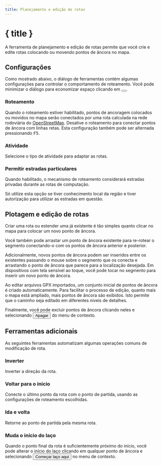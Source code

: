 ```yaml
---
title: Planejamento e edição de rotas
---
```


<script>
</script>

# <Pencil size="24" class="inline-block" style="margin-bottom: 5px" /> { title }

A ferramenta de planejamento e edição de rotas permite que você crie e edite rotas colocando ou movendo pontos de âncora no mapa.

## Configurações

Como mostrado abaixo, o diálogo de ferramentas contém algumas configurações para controlar o comportamento de roteamento.
Você pode minimizar o diálogo para economizar espaço clicando em <button><SquareArrowUpLeft size="16" class="inline-block" style="margin-bottom: 2px" /></button>.

<div class="flex flex-row justify-center">
    <Routing minimizable={false} class="text-foreground p-3 border rounded-md shadow-lg" />
</div>

### <Route size="16" class="inline-block" style="margin-bottom: 2px" /> Roteamento

Quando o roteamento estiver habilitado, pontos de ancoragem colocados ou movidos no mapa serão conectados por uma rota calculada na rede rodoviária do <a href="https://www.openstreetmap.org" target="_blank">OpenStreetMap</a>.
Desative o roteamento para conectar pontos de âncora com linhas retas.
Esta configuração também pode ser alternada pressionando <kbd>F5</kbd>.

### <Bike size="16" class="inline-block" style="margin-bottom: 2px" /> Atividade

Selecione o tipo de atividade para adaptar as rotas.

### <TriangleAlert size="16" class="inline-block" style="margin-bottom: 2px" /> Permitir estradas particulares

Quando habilitado, o mecanismo de roteamento considerará estradas privadas durante as rotas de computação.

<DocsNote type="warning">

Só utilize esta opção se tiver conhecimento local da região e tiver autorização para utilizar as estradas em questão.

</DocsNote>

## Plotagem e edição de rotas

Criar uma rota ou estender uma já existente é tão simples quanto clicar no mapa para colocar um novo ponto de âncora.

Você também pode arrastar um ponto de âncora existente para re-rotear o segmento conectando-o com os pontos de âncora anterior e posterior.

Adicionalmente, novos pontos de âncora podem ser inseridos entre os existentes passando o mouse sobre o segmento que os conecta e arrastando o ponto de âncora que parece para a localização desejada.
Em dispositivos com tela sensível ao toque, você pode tocar no segmento para inserir um novo ponto de âncora.

<DocsNote>

Ao editar arquivos GPX importados, um conjunto inicial de pontos de âncora é criado automaticamente.
Para facilitar o processo de edição, quanto mais o mapa está ampliado, mais pontos de âncora são exibidos.
Isto permite que o caminho seja editado em diferentes níveis de detalhes.

</DocsNote>

Finalmente, você pode excluir pontos de âncora clicando neles e selecionando <button><Trash2 size="16" class="inline-block" style="margin-bottom: 4px" /> Apagar</button> do menu de contexto.

<DocsImage img="tools/routing" alt="Anchor points allow you to easily edit a route." />

## Ferramentas adicionais

As seguintes ferramentas automatizam algumas operações comuns de modificação de rota.

### <ArrowRightLeft size="16" class="inline-block" style="margin-bottom: 2px" /> Inverter

Inverter a direção da rota.

### <Home size="16" class="inline-block" style="margin-bottom: 2px" /> Voltar para o início

Conecte o último ponto da rota com o ponto de partida, usando as configurações de roteamento escolhidas.

### <Repeat size="16" class="inline-block" style="margin-bottom: 2px" /> Ida e volta

Retorne ao ponto de partida pela mesma rota.

### <CirclePlay size="16" class="inline-block" style="margin-bottom: 2px" /> Muda o início do laço

Quando o ponto final da rota é suficientemente próximo do início, você pode alterar o início do laço clicando em qualquer ponto de âncora e selecionando <button><CirclePlay size="16" class="inline-block" style="margin-bottom: 2px" /> Começar laço aqui</button> no menu de contexto.

